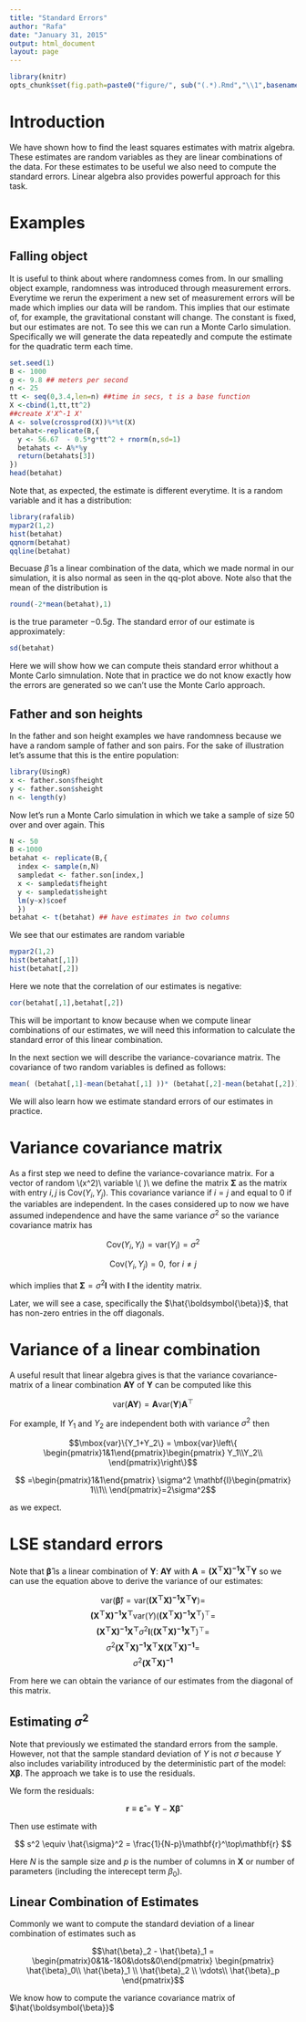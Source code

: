 ```yaml
---
title: "Standard Errors"
author: "Rafa"
date: "January 31, 2015"
output: html_document
layout: page
---
```


```r
library(knitr)
opts_chunk$set(fig.path=paste0("figure/", sub("(.*).Rmd","\\1",basename(knitr:::knit_concord$get('infile'))), "-"))
```

# Introduction

We have shown how to find the least squares estimates with matrix algebra. These estimates are random variables as they are linear combinations of the data. For these estimates to be useful we also need to compute the standard errors. Linear algebra also provides powerful approach for this task. 

# Examples

## Falling object

It is useful to think about where randomness comes from. In our smalling object example, randomness was introduced through measurement errors. Everytime we rerun the experiment a new set of measurement errors will be made which implies our data will be random. This implies that our estimate of, for example, the gravitational constant will change. The constant is fixed, but our estimates are not. To see this we can run a Monte Carlo simulation. Specifically we will generate the data repeatedly and compute the estimate for the quadratic term each time.

```r
set.seed(1)
B <- 1000
g <- 9.8 ## meters per second
n <- 25
tt <- seq(0,3.4,len=n) ##time in secs, t is a base function
X <-cbind(1,tt,tt^2)
##create X'X^-1 X'
A <- solve(crossprod(X))%*%t(X)
betahat<-replicate(B,{
  y <- 56.67  - 0.5*g*tt^2 + rnorm(n,sd=1)
  betahats <- A%*%y
  return(betahats[3])
})
head(betahat)
```

Note that, as expected, the estimate is different everytime. It is a random variable and it has a distribution:
```r
library(rafalib)
mypar2(1,2)
hist(betahat)
qqnorm(betahat)
qqline(betahat)
```

Becuase $\hat{\beta}$ is a linear combination of the data, which we made normal in our simulation, it is also normal as seen in the qq-plot above. Note also that the mean of the distribution is 

```r
round(-2*mean(betahat),1)
```

is the true parameter $-0.5g$. The standard error of our estimate is approximately:
```r
sd(betahat) 
```

Here we will show how we can compute theis standard error whithout a Monte Carlo simnulation. Note that in practice we do not know exactly how the errors are generated so we can't use the Monte Carlo approach.

## Father and son heights

In the father and son height examples we have randomness because we have a random sample of father and son pairs. For the sake of illustration let's assume that this is the entire population:

```r
library(UsingR)
x <- father.son$fheight
y <- father.son$sheight
n <- length(y)
```

Now let's run a Monte Carlo simulation in which we take a sample of size 50 over and over again. This 

```r
N <- 50
B <-1000
betahat <- replicate(B,{
  index <- sample(n,N)
  sampledat <- father.son[index,]
  x <- sampledat$fheight
  y <- sampledat$sheight
  lm(y~x)$coef
  })
betahat <- t(betahat) ## have estimates in two columns
```
We see that our estimates are random variable 

```r
mypar2(1,2)
hist(betahat[,1])
hist(betahat[,2])
```

Here we note that the correlation of our estimates is negative:

```r
cor(betahat[,1],betahat[,2])
```

This will be important to know because when we compute linear combinations of our estimates, we will need this information to calculate the standard error of this linear combination.

In the next section we will describe the variance-covariance matrix. The covariance of two random variables is defined as follows:

```r
mean( (betahat[,1]-mean(betahat[,1] ))* (betahat[,2]-mean(betahat[,2])))
```

We will also learn how we estimate standard errors of our estimates in practice.

# Variance covariance matrix

As a first step we need to define the variance-covariance matrix. For a vector of random \\(x^2)\\ variable \\( \mathbf{Y} )\\ we define the matrix $\boldsymbol{\Sigma}$ as the matrix with entry $i,j$ is $\mbox{Cov}(Y_i,Y_j)$. This  covariance variance if $i=j$ and equal to 0 if the variables are independent. In the cases considered up to now we have assumed independence and have the same variance $\sigma^2$ so the variance covariance matrix has 

$$ \mbox{Cov}(Y_i,Y_i) = \mbox{var}(Y_i) = \sigma^2$$

$$ \mbox{Cov}(Y_i,Y_j) = 0, \mbox{ for } i\neq j$$

which implies that $\boldsymbol{\Sigma} = \sigma^2 \mathbf{I}$ with $\mathbf{I}$ the identity matrix.

Later, we will see a case, specifically the $\hat{\boldsymbol{\beta}}$, that has non-zero entries in the off diagonals.

# Variance of a linear combination 

A useful result that linear algebra gives is that the variance covariance-matrix of a linear combination $\mathbf{AY}$ of $\mathbf{Y}$ can be computed like this

$$
\mbox{var}(\mathbf{AY}) = \mathbf{A}\mbox{var}(\mathbf{Y}) \mathbf{A}^\top 
$$

For example, If $Y_1$ and $Y_2$ are independent both with variance $\sigma^2$ then

$$\mbox{var}\{Y_1+Y_2\} = 
\mbox{var}\left\{ \begin{pmatrix}1&1\end{pmatrix}\begin{pmatrix} Y_1\\Y_2\\ \end{pmatrix}\right\}$$

$$ =\begin{pmatrix}1&1\end{pmatrix} \sigma^2 \mathbf{I}\begin{pmatrix} 1\\1\\ \end{pmatrix}=2\sigma^2$$

as we expect. 

# LSE standard errors

Note that $\boldsymbol{\hat{\beta}}$ is a linear combination of $\mathbf{Y}$: $\mathbf{AY}$ with  $\mathbf{A}=\mathbf{(X^\top X)^{-1}X^\top \mathbf{Y}}$ so we can use the equation above to derive the variance of our estimates:

$$
\mbox{var}(\boldsymbol{\hat{\beta}}) = \mbox{var}( \mathbf{(X^\top X)^{-1}X^\top Y} ) =  $$
$$\mathbf{(X^\top X)^{-1} X^\top} \mbox{var}(Y) (\mathbf{(X^\top X)^{-1} X^\top})^\top = $$
$$\mathbf{(X^\top X)^{-1} X^\top} \sigma^2 \mathbf{I} (\mathbf{(X^\top X)^{-1} X^\top})^\top = $$
$$\sigma^2 \mathbf{(X^\top X)^{-1} X^\top}\mathbf{X} \mathbf{(X^\top X)^{-1}} = $$
$$\sigma^2\mathbf{(X^\top X)^{-1}}$$

From here we can obtain the variance of our estimates from the diagonal of this matrix.

## Estimating $\sigma^2$

Note that previously we estimated the standard errors from the sample. However, not that the sample standard deviation of $Y$ is not $\sigma$ because $Y$ also includes variability introduced by the deterministic part of the model: $\mathbf{X}\boldsymbol{\beta}$. The approach we take is to use the residuals. 

We form the residuals: 

$$
\mathbf{r}\equiv\boldsymbol{\hat{\varepsilon}} = \mathbf{Y}-\mathbf{X}\boldsymbol{\hat{\beta}}$$


Then use estimate with 

$$ s^2 \equiv \hat{\sigma}^2 = \frac{1}{N-p}\mathbf{r}^\top\mathbf{r} $$

Here $N$ is the sample size and $p$ is the number of columns in $\mathbf{X}$ or number of parameters (including the interecept term $\beta_0$). 

## Linear Combination of Estimates

Commonly we want to compute the standard deviation of a linear combination of estimates such as 

$$\hat{\beta}_2 - \hat{\beta}_1 = 
\begin{pmatrix}0&1&-1&0&\dots&0\end{pmatrix} \begin{pmatrix}
\hat{\beta}_0\\
\hat{\beta}_1 \\ 
\hat{\beta}_2 \\ 
\vdots\\
\hat{\beta}_p
\end{pmatrix}$$

We know how to compute the variance covariance matrix of $\hat{\boldsymbol{\beta}}$





